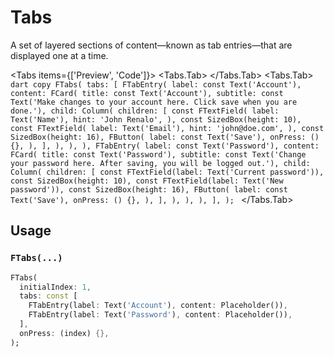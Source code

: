 
# Tabs
A set of layered sections of content—known as tab entries—that are displayed one at a time.

<LinkBadgeGroup>
    <LinkBadge label="API Reference" href="https://pub.dev/documentation/forui/latest/forui.widgets.tabs/"/>
</LinkBadgeGroup>

<Tabs items={['Preview', 'Code']}>
  <Tabs.Tab>
    <Widget name='tabs' query={{}} height={500}/>
  </Tabs.Tab>
  <Tabs.Tab>
    ```dart copy
    FTabs(
      tabs: [
        FTabEntry(
          label: const Text('Account'),
          content: FCard(
            title: const Text('Account'),
            subtitle: const Text('Make changes to your account here. Click save when you are done.'),
            child: Column(
              children: [
                const FTextField(
                  label: Text('Name'),
                  hint: 'John Renalo',
                ),
                const SizedBox(height: 10),
                const FTextField(
                  label: Text('Email'),
                  hint: 'john@doe.com',
                ),
                const SizedBox(height: 16),
                FButton(
                  label: const Text('Save'),
                  onPress: () {},
                ),
              ],
            ),
          ),
        ),
        FTabEntry(
          label: const Text('Password'),
          content: FCard(
            title: const Text('Password'),
            subtitle: const Text('Change your password here. After saving, you will be logged out.'),
            child: Column(
              children: [
                const FTextField(label: Text('Current password')),
                const SizedBox(height: 10),
                const FTextField(label: Text('New password')),
                const SizedBox(height: 16),
                FButton(
                  label: const Text('Save'),
                  onPress: () {},
                ),
              ],
            ),
          ),
        ),
      ],
    );
    ```
  </Tabs.Tab>
</Tabs>

## Usage

### `FTabs(...)`

```dart copy
FTabs(
  initialIndex: 1,
  tabs: const [
    FTabEntry(label: Text('Account'), content: Placeholder()),
    FTabEntry(label: Text('Password'), content: Placeholder()),
  ],
  onPress: (index) {},
);
```
